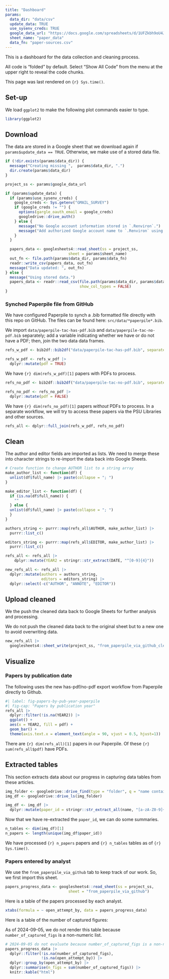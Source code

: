 ```yaml
---
title: "Dashboard"
params:
  data_dir: "data/csv"
  update_data: TRUE
  use_sysenv_creds: TRUE
  google_data_url: "https://docs.google.com/spreadsheets/d/1UFZkbh9oU4JHpYsrkDQcNmDyqD4J-qB74dhyMzIkqKs/edit?usp=sharing"
  sheet_name: "paper_data"
  data_fn: "paper-sources.csv"
---
```


This is a dashboard for the data collection and cleaning process.

All code is "folded" by default.
Select "Show All Code" from the menu at the upper right to reveal the code chunks.

This page was last rendered on `{r} Sys.time()`.

## Set-up

We load `ggplot2` to make the following plot commands easier to type.

```r
library(ggplot2)
```

## Download

The data are stored in a Google sheet that we download again if `params$update_data == TRUE`.
Otherwise, we make use of a stored data file.

```r
if (!dir.exists(params$data_dir)) {
  message("Creating missing ",  params$data_dir, ".")
  dir.create(params$data_dir)
}

project_ss <- params$google_data_url

if (params$update_data) {
  if (params$use_sysenv_creds) {
    google_creds <- Sys.getenv("GMAIL_SURVEY")
    if (google_creds != "") {
      options(gargle_oauth_email = google_creds)
      googledrive::drive_auth()
    } else {
      message("No Google account information stored in `.Renviron`.")
      message("Add authorized Google account name to `.Renviron` using `usethist::edit_r_environ()`.")
    }
  }

  papers_data <- googlesheets4::read_sheet(ss = project_ss,
                            sheet = params$sheet_name)
  out_fn <- file.path(params$data_dir, params$data_fn)
  readr::write_csv(papers_data, out_fn)
  message("Data updated: ", out_fn)
} else {
  message("Using stored data.")
  papers_data <- readr::read_csv(file.path(params$data_dir, params$data_fn),
                                 show_col_types = FALSE)
}
```

### Synched Paperpile file from GitHub

We have configured Paperpile to synch a .bib formatted file directly with this repo on GitHub.
The files can be found here: `src/data/*paperpile*.bib`.

We import `data/paperpile-tac-has-pdf.bib` and `data/paperpile-tac-no-pdf.bib` separately; add a variable indicating whether we have or do not have a PDF; then, join the two data data frames.

```r
refs_w_pdf <- bib2df::bib2df("data/paperpile-tac-has-pdf.bib", separate_names = TRUE)

refs_w_pdf <- refs_w_pdf |>
  dplyr::mutate(pdf = TRUE)
```

We have `{r} dim(refs_w_pdf)[1]` papers with PDFs to process.

```r
refs_no_pdf <- bib2df::bib2df("data/paperpile-tac-no-pdf.bib", separate_names = TRUE)

refs_no_pdf <- refs_no_pdf |>
  dplyr::mutate(pdf = FALSE)
```

We have `{r} dim(refs_no_pdf)[1]` papers *without* PDFs to process.
In a separate workflow, we will try to access these papers via the PSU Libraries and other sources.

```r
refs_all <- dplyr::full_join(refs_w_pdf, refs_no_pdf)
```

## Clean

The author and editor fields are imported as lists.
We need to merge these into character strings to re-import the data back into Google Sheets.

```r
# Create function to change AUTHOR list to a string array
make_author_list <- function(df) {
  unlist(df$full_name) |> paste(collapse = "; ")
}

make_editor_list <- function(df) {
  if (is.na(df$full_name)) {
    ""
  } else {
  unlist(df$full_name) |> paste(collapse = "; ")    
  }
}

authors_string <- purrr::map(refs_all$AUTHOR, make_author_list) |> 
  purrr::list_c()

editors_string <- purrr::map(refs_all$EDITOR, make_author_list) |> 
  purrr::list_c()

refs_all <- refs_all |>
    dplyr::mutate(YEAR2 = stringr::str_extract(DATE, "^[0-9]{4}"))

new_refs_all <- refs_all |>
  dplyr::mutate(authors = authors_string,
                editors = editors_string) |>
  dplyr::select(-c("AUTHOR", "ANNOTE", "EDITOR"))

```

## Upload cleaned

We the push the cleaned data back to Google Sheets for further analysis and processing.

::: {.callout-warning}

We do not push the cleaned data back to the original sheet but to a new one to avoid overwriting data.

:::

```r
new_refs_all |> 
  googlesheets4::sheet_write(project_ss, "from_paperpile_via_github_cleaned")
```

## Visualize

### Papers by publication date

The following uses the new has-pdf/no-pdf export workflow from Paperpile directly to Github.

```r
#| label: fig-papers-by-pub-year-paperpile
#| fig-cap: "Papers by publication year"
refs_all |>
  dplyr::filter(!is.na(YEAR2)) |>
  ggplot() +
  aes(x = YEAR2, fill = pdf) +
  geom_bar() +
  theme(axis.text.x = element_text(angle = 90, vjust = 0.5, hjust=1))
```

There are `{r} dim(refs_all)[1]` papers in our Paperpile. Of these `{r} sum(refs_all$pdf)` have PDFs.

## Extracted tables

This section extracts data about our progress in capturing data tables from these articles.

```r
img_folder <- googledrive::drive_find(type = "folder", q = "name contains 'legacy'")
img_df <- googledrive::drive_ls(img_folder)

img_df <- img_df |>
  dplyr::mutate(paper_id = stringr::str_extract_all(name, "[a-zA-Z0-9]+\\-[a-z]{2}"))
```

Now that we have re-extracted the `paper_id`, we can do some summaries.

```r
n_tables <- dim(img_df)[1]
n_papers <- length(unique(img_df$paper_id))
```

We have processed `{r} n_papers` papers and `{r} n_tables` tables as of `{r} Sys.time()`.

### Papers entered by analyst

We use the `from_paperpile_via_github` tab to keep track of our work.
So, we first import this sheet.

```r
papers_progress_data <- googlesheets4::read_sheet(ss = project_ss,
                            sheet = "from_paperpile_via_github")
```

Here is a table of the papers processed by each analyst.

```r
xtabs(formula = ~ open_attempt_by, data = papers_progress_data)
```

Here is a table of the number of captured figures:

::: {.callout-warning}
As of 2024-09-05, we do not render this table because `number_of_captured_figs` is a non-numeric list.
:::

```r
# 2024-09-05 do not evaluate because number_of_captured_figs is a non-numeric list
papers_progress_data |>
  dplyr::filter(!is.na(number_of_captured_figs),
                !is.na(open_attempt_by)) |>
  dplyr::group_by(open_attempt_by) |>
  dplyr::summarise(n_figs = sum(number_of_captured_figs)) |>
  knitr::kable("html")
```

<!-- ### Papers by open status -->

<!-- #### On PSU network -->

<!-- ```{r} -->
<!-- #| label: fig-openable-papers -->
<!-- #| fig-cap: "Papers with openable URLs" -->
<!-- papers_data |> -->
<!--   ggplot() + -->
<!--   aes(x = url_openable) + -->
<!--   geom_bar() -->
<!-- ``` -->

<!-- #### Access via PSU Libraries -->
